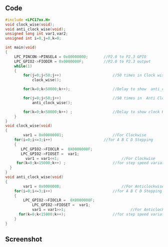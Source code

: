 ## Code

```c
#include <LPC17xx.H>
void clock_wise(void);
void anti_clock_wise(void);
unsigned long int var1,var2;
unsigned int i=0,j=0,k=0;

int main(void)
{
	LPC_PINCON->PINSEL4 = 0x00000000;		//P2.0 to P2.3 GPIO
	LPC_GPIO2->FIODIR = 0x0000000F;			//P2.0 to P2.3 output
	while(1)
	{
		for(j=0;j<50;j++)           			//50 times in Clock wise Rotation
			clock_wise();

		for(k=0;k<50000;k++);        			//Delay to show  anti_clock Rotation

		for(j=0;j<50;j++)          				//50 times in  Anti Clock wise Rotation
			anti_clock_wise();

		for(k=0;k<50000;k++) ;       			//Delay to show clock Rotation
	} 																	//End of while(1)
} 																		//End of main
void clock_wise(void)
{
		var1 = 0x00000001;         				//For Clockwise
    for(i=0;i<=3;i++)         				//for A B C D Stepping
	{
	   LPC_GPIO2->FIOCLR =  0X0000000F;
	   LPC_GPIO2->FIOSET =  var1;
		 var1 = var1<<1;        					//For Clockwise
     for(k=0;k<15000;k++) ;						//for step speed variation
  }
}
void anti_clock_wise(void)
{
		var1 = 0x0000008;      						//For Anticlockwise
    for(i=0;i<=3;i++)       					//for A B C D Stepping
    {
	    LPC_GPIO2->FIOCLR =  0X0000000F;
			LPC_GPIO2->FIOSET =  var1;
			var1 = var1>>1;      						//For Anticlockwise
      for(k=0;k<15000;k++); 					//for step speed variation
    }
}
```

## Screenshot

